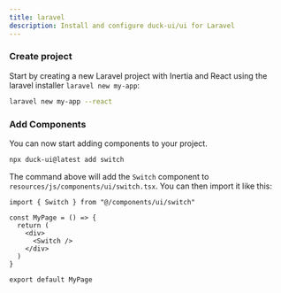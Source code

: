```yaml
---
title: laravel
description: Install and configure duck-ui/ui for Laravel
---
```


<Steps>

### Create project

Start by creating a new Laravel project with Inertia and React using the laravel installer `laravel new my-app`:

```bash
laravel new my-app --react
```

### Add Components

You can now start adding components to your project.

```bash
npx duck-ui@latest add switch
```

The command above will add the `Switch` component to `resources/js/components/ui/switch.tsx`. You can then import it like this:

```tsx title="resources/js/pages/index.tsx" {1,6} showLineNumbers
import { Switch } from "@/components/ui/switch"

const MyPage = () => {
  return (
    <div>
      <Switch />
    </div>
  )
}

export default MyPage
```

</Steps>
